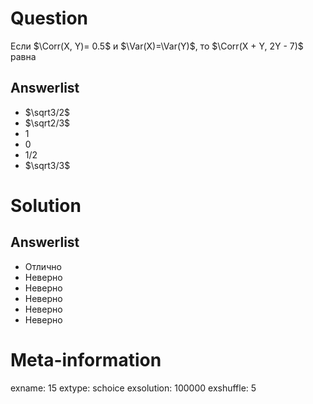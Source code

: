 Question
========
  Если $\Corr(X, Y)= 0.5$ и $\Var(X)=\Var(Y)$, то $\Corr(X + Y, 2Y - 7)$ равна
  

Answerlist
----------
*  $\sqrt3/2$
*  $\sqrt2/3$
*  $1$
*  $0$
*  $1/2$
*  $\sqrt3/3$

Solution
========

Answerlist
----------
*  Отлично
*  Неверно
*  Неверно
*  Неверно
*  Неверно
*  Неверно

Meta-information
================
exname: 15
extype: schoice
exsolution: 100000
exshuffle: 5
